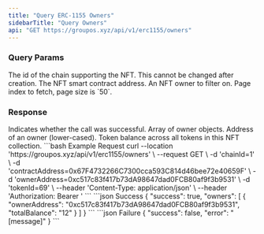 ```yaml
---
title: "Query ERC-1155 Owners"
sidebarTitle: "Query Owners"
api: "GET https://groupos.xyz/api/v1/erc1155/owners"
---
```


### Query Params

<ParamField query="chainId" type="number" required>
  The id of the chain supporting the NFT. This cannot be changed after creation.
</ParamField>
<ParamField query="contractAddress" type="string" required>
  The NFT smart contract address.
</ParamField>
<ParamField query="ownerAddress" type="string" optional>
  An NFT owner to filter on.
</ParamField>
<ParamField query="page" type="number" optional>
  Page index to fetch, page size is `50`.
</ParamField>

### Response

<ResponseField name="success" type="boolean">
  Indicates whether the call was successful.
</ResponseField>
<ResponseField name="owners" type="object[]">
  Array of owner objects.
  <Expandable title="object">
    <ResponseField name="ownerAddress" type="string">
      Address of an owner (lower-cased).
    </ResponseField>
    <ResponseField name="totalBalance" type="string">
      Token balance across all tokens in this NFT collection.
    </ResponseField>
  </Expandable>
</ResponseField>

<RequestExample>
  ```bash Example Request
  curl --location 'https://groupos.xyz/api/v1/erc1155/owners' \
  --request GET \
  -d 'chainId=1' \
  -d 'contractAddress=0x67F4732266C7300cca593C814d46bee72e40659F' \
  -d 'ownerAddress=0xc517c83f417b73dA98647dad0FCB80af9f3b9531' \
  -d 'tokenId=69' \
  --header 'Content-Type: application/json' \
  --header 'Authorization: Bearer <token>'
  ```
</RequestExample>

<ResponseExample>
  ```json Success
  {
    "success": true,
    "owners": [
      {
        "ownerAddress": "0xc517c83f417b73dA98647dad0FCB80af9f3b9531",
        "totalBalance": "12"
      }
    ]
  }
  ```
  ```json Failure
  {
    "success": false,
    "error": "[message]"
  }
  ```
</ResponseExample>
